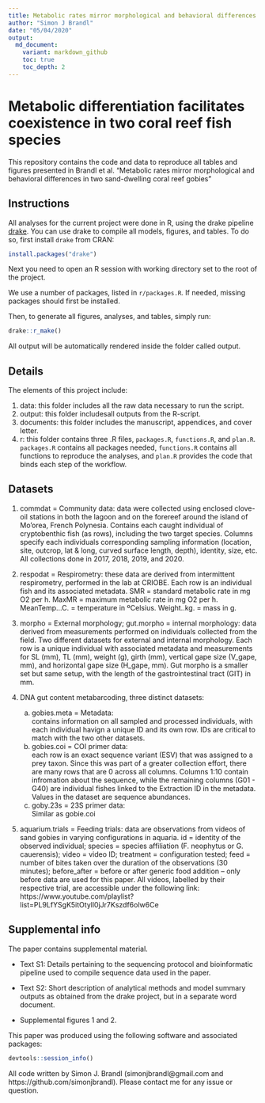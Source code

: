 ```yaml
---
title: Metabolic rates mirror morphological and behavioral differences in two sand-dwelling coral reef gobies
author: "Simon J Brandl"
date: "05/04/2020"
output:
  md_document:
    variant: markdown_github
    toc: true
    toc_depth: 2
---
```


# Metabolic differentiation facilitates coexistence in two coral reef fish species

This repository contains the code and data to reproduce all tables and figures presented in Brandl et al. "Metabolic rates mirror morphological and behavioral differences in two sand-dwelling coral reef gobies" 


## Instructions
All analyses for the current project were done in R, using the drake pipeline [drake](https://github.com/ropensci/drake). You can use drake to compile all models, figures, and tables.
To do so, first install `drake` from CRAN: 
```r
install.packages("drake")
```
Next you need to open an R session with working directory set to the root of the project.    

We use a number of packages, listed in `r/packages.R`. If needed, missing packages should first be installed. 

Then, to generate all figures, analyses, and tables, simply run:

```r
drake::r_make()
```

All output will be automatically rendered inside the folder called output. 

## Details
The elements of this project include: 

1) data: this folder includes all the raw data necessary to run the script.
2) output: this folder includesall outputs from the R-script.
3) documents: this folder includes the manuscript, appendices, and cover letter.
4) r: this folder contains three .R files, `packages.R`, `functions.R`, and `plan.R`.     
`packages.R` contains all packages needed, `functions.R` contains all functions to reproduce the analyses, and `plan.R` provides the code that binds each step of the workflow.

## Datasets

1. commdat = Community data: data were collected using enclosed clove-oil stations in both the lagoon and on the forereef around the island of Mo'orea, French Polynesia. Contains each caught individual of cryptobenthic fish (as rows), including the two target species. Columns specify each individuals corresponding sampling information (location, site, outcrop, lat & long, curved surface length, depth), identity, size, etc. All collections done in 2017, 2018, 2019, and 2020.

2. respodat = Respirometry: these data are derived from intermittent respirometry, performed in the lab at CRIOBE. Each row is an individual fish and its associated metadata. SMR = standard metabolic rate in mg O2 per h. MaxMR = maximum metabolic rate in mg O2 per h. MeanTemp...C. = temperature in ºCelsius. Weight..kg. = mass in g.

3. morpho = External morphology; gut.morpho = internal morphology: data derived from measurements performed on individuals collected from the field. Two different datasets for external and internal morphology. Each row is a unique individual with associated metadata and measurements for SL (mm), TL (mm), weight (g), girth (mm), vertical gape size (V_gape, mm), and horizontal gape size (H_gape, mm). Gut morpho is a smaller set but same setup, with the length of the gastrointestinal tract (GIT) in mm.

4. DNA gut content metabarcoding, three distinct datasets:
     a) gobies.meta = Metadata:      
     contains information on all sampled and processed individuals, with each individual havign a unique ID and its own row. IDs are critical to match with the two other datasets. 
     b) gobies.coi = COI primer data:    
     each row is an exact sequence variant (ESV) that was assigned to a prey taxon. Since this was part of a greater collection effort, there are many rows that are 0 across all columns. Columns 1:10 contain infromation about the sequence, while the remaining columns (G01 - G40) are individual fishes linked to the Extraction ID in the metadata. Values in the dataset are sequence abundances.
     c) goby.23s = 23S primer data:    
     Similar as gobie.coi

          
5. aquarium.trials = Feeding trials: data are observations from videos of sand gobies in varying configurations in aquaria. id = identity of the observed individual; species = species affiliation (F. neophytus or G. cauerensis); video =  video ID; treatment = configuration tested; feed = number of bites taken over the duration of the observations (30 minutes); before_after = before or after generic food addition -- only before data are used for this paper. All videos, labelled by their respective trial, are accessible under the following link: https://www.youtube.com/playlist?list=PL9LfYSgK5itOtyll0jJr7Kszdf6olw6Ce 

## Supplemental info

The paper contains supplemental material. 

- Text S1: Details pertaining to the sequencing protocol and bioinformatic pipeline used to compile sequence data used in the paper.

- Text S2: Short description of analytical methods and model summary outputs as obtained from the drake project, but in a separate word document.

- Supplemental figures 1 and 2.

This paper was produced using the following software and associated packages:

```r
devtools::session_info()
```


All code written by Simon J. Brandl (simonjbrandl@gmail.com and https://github.com/simonjbrandl). Please contact me for any issue or question. 


